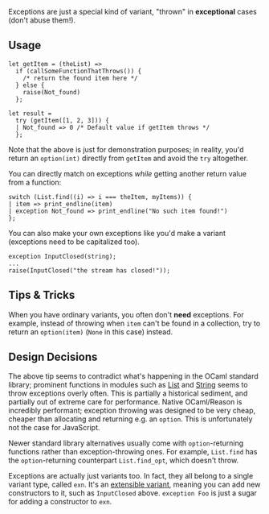 
Exceptions are just a special kind of variant, "thrown" in **exceptional** cases (don't abuse them!).

## Usage

```reason
let getItem = (theList) =>
  if (callSomeFunctionThatThrows()) {
    /* return the found item here */
  } else {
    raise(Not_found)
  };

let result =
  try (getItem([1, 2, 3])) {
  | Not_found => 0 /* Default value if getItem throws */
  };
```

Note that the above is just for demonstration purposes; in reality, you'd return an `option(int)` directly from `getItem` and avoid the `try` altogether.

You can directly match on exceptions _while_ getting another return value from a function:

```reason
switch (List.find((i) => i === theItem, myItems)) {
| item => print_endline(item)
| exception Not_found => print_endline("No such item found!")
};
```

You can also make your own exceptions like you'd make a variant (exceptions need to be capitalized too).

```
exception InputClosed(string);
...
raise(InputClosed("the stream has closed!"));
```

## Tips & Tricks

When you have ordinary variants, you often don't **need** exceptions. For example, instead of throwing when `item` can't be found in a collection, try to return an `option(item)` (`None` in this case) instead.

## Design Decisions

The above tip seems to contradict what's happening in the OCaml standard library; prominent functions in modules such as [List](/api/List.html) and [String](/api/String.html) seems to throw exceptions overly often. This is partially a historical sediment, and partially out of extreme care for performance. Native OCaml/Reason is incredibly performant; exception throwing was designed to be very cheap, cheaper than allocating and returning e.g. an `option`. This is unfortunately not the case for JavaScript.

Newer standard library alternatives usually come with `option`-returning functions rather than exception-throwing ones. For example, `List.find` has the `option`-returning counterpart `List.find_opt`, which doesn't throw.

Exceptions are actually just variants too. In fact, they all belong to a single variant type, called `exn`. It's an [extensible variant](https://caml.inria.fr/pub/docs/manual-ocaml/extn.html#sec252), meaning you can add new constructors to it, such as `InputClosed` above. `exception Foo` is just a sugar for adding a constructor to `exn`.
